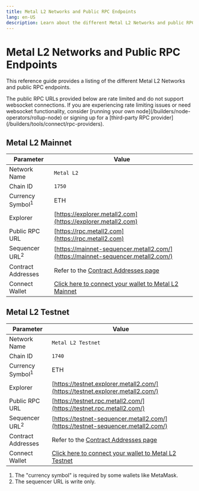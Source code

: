 ```yaml
---
title: Metal L2 Networks and Public RPC Endpoints
lang: en-US
description: Learn about the different Metal L2 Networks and public RPC endpoints.
---
```



# Metal L2 Networks and Public RPC Endpoints

This reference guide provides a listing of the different Metal L2 Networks and public RPC endpoints.

<Callout>
  The public RPC URLs provided below are rate limited and do not support websocket connections.
  If you are experiencing rate limiting issues or need websocket functionality, consider [running your own node](/builders/node-operators/rollup-node) or signing up for a [third-party RPC provider](/builders/tools/connect/rpc-providers).
</Callout>

## Metal L2 Mainnet

| Parameter                   | Value                                                                                |
| --------------------------- | ------------------------------------------------------------------------------------ |
| Network Name                | `Metal L2`                                                                           |
| Chain ID                    | `1750`                                                                               |
| Currency Symbol<sup>1</sup> | ETH                                                                                  |
| Explorer                    | [https://explorer.metall2.com](https://explorer.metall2.com)                         |
| Public RPC URL              | [https://rpc.metall2.com](https://rpc.metall2.com)                                   |
| Sequencer URL<sup>2</sup>   | [https://mainnet-sequencer.metall2.com/](https://mainnet-sequencer.metall2.com/)     |
| Contract Addresses          | Refer to the [Contract Addresses page](/chain/addresses#mainnet)                     |
| Connect Wallet              | [Click here to connect your wallet to Metal L2 Mainnet](https://metall2.com/connect) |

## Metal L2 Testnet

| Parameter                   | Value                                                                                |
| --------------------------- | ------------------------------------------------------------------------------------ |
| Network Name                | `Metal L2 Testnet`                                                                   |
| Chain ID                    | `1740`                                                                               |
| Currency Symbol<sup>1</sup> | ETH                                                                                  |
| Explorer                    | [https://testnet.explorer.metall2.com/](https://testnet.explorer.metall2.com/)       |
| Public RPC URL              | [https://testnet.rpc.metall2.com/](https://testnet.rpc.metall2.com/)                 |
| Sequencer URL<sup>2</sup>   | [https://testnet-sequencer.metall2.com/](https://testnet-sequencer.metall2.com/)     |
| Contract Addresses          | Refer to the [Contract Addresses page](/chain/addresses#testnet)                     |
| Connect Wallet              | [Click here to connect your wallet to Metal L2 Testnet](https://metall2.com/connect) |

1.  The "currency symbol" is required by some wallets like MetaMask.
2.  The sequencer URL is write only.
